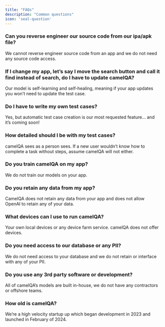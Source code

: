 ```yaml
---
title: "FAQs"
description: "Common questions"
icon: 'seal-question'
---
```

### Can you reverse engineer our source code from our ipa/apk file?
We cannot reverse engineer source code from an app and we do not need any source code access.

### If I change my app, let’s say I move the search button and call it find instead of search, do I have to update camelQA?
Our model is self-learning and self-healing, meaning if your app updates you won’t need to update the test case.

### Do I have to write my own test cases?
Yes, but automatic test case creation is our most requested feature… and it’s coming soon!

### How detailed should I be with my test cases?
camelQA sees as a person sees. If a new user wouldn’t know how to complete a task without steps, assume camelQA will not either.

### Do you train camelQA on my app?
We do not train our models on your app.

### Do you retain any data from my app?
CamelQA does not retain any data from your app and does not allow OpenAI to retain any of your data.

### What devices can I use to run camelQA?
Your own local devices or any device farm service. camelQA does not offer devices.

### Do you need access to our database or any PII?
We do not need access to your database and we do not retain or interface with any of your PII.

### Do you use any 3rd party software or development?
All of camelQA’s models are built in-house, we do not have any contractors or offshore teams.

### How old is camelQA?
We’re a high velocity startup up which began development in 2023 and launched in February of 2024.
